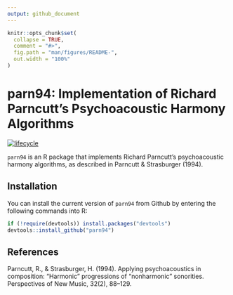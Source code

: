 ```yaml
---
output: github_document
---
```


<!-- README.md is generated from README.Rmd. Please edit that file -->

```r
knitr::opts_chunk$set(
  collapse = TRUE,
  comment = "#>",
  fig.path = "man/figures/README-",
  out.width = "100%"
)
```

# parn94: Implementation of Richard Parncutt's Psychoacoustic Harmony Algorithms

[![lifecycle](https://img.shields.io/badge/lifecycle-experimental-orange.svg)](https://www.tidyverse.org/lifecycle/#experimental)

`parn94` is an R package that implements Richard Parncutt's 
psychoacoustic harmony algorithms,
as described in Parncutt & Strasburger (1994).

## Installation

You can install the current version of `parn94` from Github
by entering the following commands into R:

``` r
if (!require(devtools)) install.packages("devtools")
devtools::install_github("parn94")
```

## References

Parncutt, R., & Strasburger, H. (1994). Applying psychoacoustics in composition: “Harmonic” progressions of “nonharmonic” sonorities. Perspectives of New Music, 32(2), 88–129.
